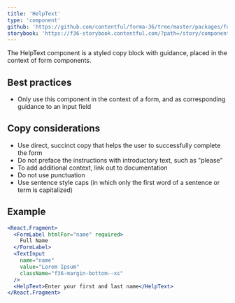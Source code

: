 ```yaml
---
title: 'HelpText'
type: 'component'
github: 'https://github.com/contentful/forma-36/tree/master/packages/forma-36-react-components/src/components/HelpText'
storybook: 'https://f36-storybook.contentful.com/?path=/story/components-helptext--default'
---
```


The HelpText component is a styled copy block with guidance, placed in the context of form components.

## Best practices

- Only use this component in the context of a form, and as corresponding guidance to an input field

## Copy considerations

- Use direct, succinct copy that helps the user to successfully complete the form
- Do not preface the instructions with introductory text, such as "please"
- To add additional context, link out to documentation
- Do not use punctuation
- Use sentence style caps (in which only the first word of a sentence or term is capitalized)


## Example

```jsx
<React.Fragment>
  <FormLabel htmlFor="name" required>
    Full Name
  </FormLabel>
  <TextInput
    name="name"
    value="Lorem Ipsum"
    className="f36-margin-bottom--xs"
  />
  <HelpText>Enter your first and last name</HelpText>
</React.Fragment>
```
